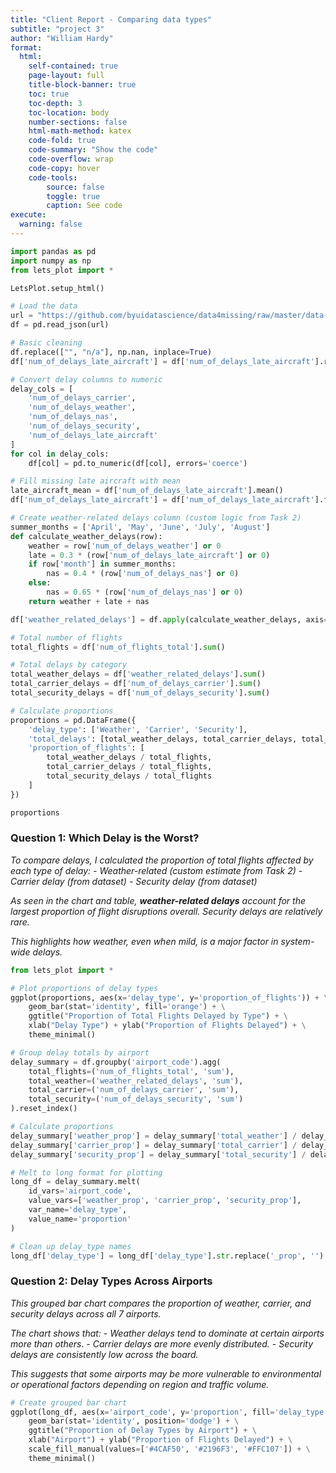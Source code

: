 ```yaml
---
title: "Client Report - Comparing data types"
subtitle: "project 3"
author: "William Hardy"
format:
  html:
    self-contained: true
    page-layout: full
    title-block-banner: true
    toc: true
    toc-depth: 3
    toc-location: body
    number-sections: false
    html-math-method: katex
    code-fold: true
    code-summary: "Show the code"
    code-overflow: wrap
    code-copy: hover
    code-tools:
        source: false
        toggle: true
        caption: See code
execute: 
  warning: false
---
```


```python
import pandas as pd
import numpy as np
from lets_plot import *

LetsPlot.setup_html()

# Load the data
url = "https://github.com/byuidatascience/data4missing/raw/master/data-raw/flights_missing/flights_missing.json"
df = pd.read_json(url)

# Basic cleaning
df.replace(["", "n/a"], np.nan, inplace=True)
df['num_of_delays_late_aircraft'] = df['num_of_delays_late_aircraft'].replace(-999, np.nan)

# Convert delay columns to numeric
delay_cols = [
    'num_of_delays_carrier',
    'num_of_delays_weather',
    'num_of_delays_nas',
    'num_of_delays_security',
    'num_of_delays_late_aircraft'
]
for col in delay_cols:
    df[col] = pd.to_numeric(df[col], errors='coerce')

# Fill missing late aircraft with mean
late_aircraft_mean = df['num_of_delays_late_aircraft'].mean()
df['num_of_delays_late_aircraft'] = df['num_of_delays_late_aircraft'].fillna(late_aircraft_mean)

# Create weather-related delays column (custom logic from Task 2)
summer_months = ['April', 'May', 'June', 'July', 'August']
def calculate_weather_delays(row):
    weather = row['num_of_delays_weather'] or 0
    late = 0.3 * (row['num_of_delays_late_aircraft'] or 0)
    if row['month'] in summer_months:
        nas = 0.4 * (row['num_of_delays_nas'] or 0)
    else:
        nas = 0.65 * (row['num_of_delays_nas'] or 0)
    return weather + late + nas

df['weather_related_delays'] = df.apply(calculate_weather_delays, axis=1)

```


```python
# Total number of flights
total_flights = df['num_of_flights_total'].sum()

# Total delays by category
total_weather_delays = df['weather_related_delays'].sum()
total_carrier_delays = df['num_of_delays_carrier'].sum()
total_security_delays = df['num_of_delays_security'].sum()

# Calculate proportions
proportions = pd.DataFrame({
    'delay_type': ['Weather', 'Carrier', 'Security'],
    'total_delays': [total_weather_delays, total_carrier_delays, total_security_delays],
    'proportion_of_flights': [
        total_weather_delays / total_flights,
        total_carrier_delays / total_flights,
        total_security_delays / total_flights
    ]
})

proportions
```

### Question 1: Which Delay is the Worst?
_To compare delays, I calculated the proportion of total flights affected by each type of delay:_
_- Weather-related (custom estimate from Task 2)_
_- Carrier delay (from dataset)_
_- Security delay (from dataset)_

_As seen in the chart and table, **weather-related delays** account for the largest proportion of flight disruptions overall. Security delays are relatively rare._

_This highlights how weather, even when mild, is a major factor in system-wide delays._


```python
from lets_plot import *

# Plot proportions of delay types
ggplot(proportions, aes(x='delay_type', y='proportion_of_flights')) + \
    geom_bar(stat='identity', fill='orange') + \
    ggtitle("Proportion of Total Flights Delayed by Type") + \
    xlab("Delay Type") + ylab("Proportion of Flights Delayed") + \
    theme_minimal()

```


```python
# Group delay totals by airport
delay_summary = df.groupby('airport_code').agg(
    total_flights=('num_of_flights_total', 'sum'),
    total_weather=('weather_related_delays', 'sum'),
    total_carrier=('num_of_delays_carrier', 'sum'),
    total_security=('num_of_delays_security', 'sum')
).reset_index()

# Calculate proportions
delay_summary['weather_prop'] = delay_summary['total_weather'] / delay_summary['total_flights']
delay_summary['carrier_prop'] = delay_summary['total_carrier'] / delay_summary['total_flights']
delay_summary['security_prop'] = delay_summary['total_security'] / delay_summary['total_flights']

# Melt to long format for plotting
long_df = delay_summary.melt(
    id_vars='airport_code',
    value_vars=['weather_prop', 'carrier_prop', 'security_prop'],
    var_name='delay_type',
    value_name='proportion'
)

# Clean up delay_type names
long_df['delay_type'] = long_df['delay_type'].str.replace('_prop', '').str.capitalize()
```

### Question 2: Delay Types Across Airports
_This grouped bar chart compares the proportion of weather, carrier, and security delays across all 7 airports._

_The chart shows that:_
_- Weather delays tend to dominate at certain airports more than others._
_- Carrier delays are more evenly distributed._
_- Security delays are consistently low across the board._

_This suggests that some airports may be more vulnerable to environmental or operational factors depending on region and traffic volume._

```python
# Create grouped bar chart
ggplot(long_df, aes(x='airport_code', y='proportion', fill='delay_type')) + \
    geom_bar(stat='identity', position='dodge') + \
    ggtitle("Proportion of Delay Types by Airport") + \
    xlab("Airport") + ylab("Proportion of Flights Delayed") + \
    scale_fill_manual(values=['#4CAF50', '#2196F3', '#FFC107']) + \
    theme_minimal()
```